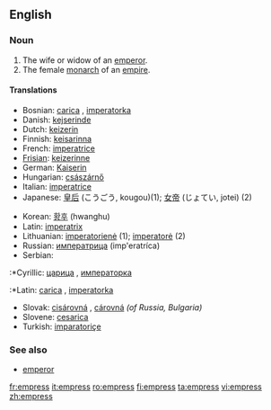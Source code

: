 ==English==

=== Noun ===
{{en-noun|es}}

#The wife or widow of an [[emperor]].
#The female [[monarch]] of an [[empire]].

====Translations====
{{top}}
*Bosnian: [[carica]] {{f}}, [[imperatorka]] {{f}}
*Danish: [[kejserinde]]
*Dutch: [[keizerin]] {{f}}
*Finnish: [[keisarinna]]
*French: [[imperatrice]] {{f}}
*[[Frisian]]: [[keizerinne]] {{f}}
*German: [[Kaiserin]] {{f}}
*Hungarian: [[császárnő]]
*Italian: [[imperatrice]] {{f}}
*Japanese: [[皇后]] (こうごう, kougou)(1); [[女帝]] (じょてい, jotei) (2)
{{mid}}
*Korean: [[황후]] (hwanghu)
*Latin: [[imperatrix]]
*Lithuanian: [[imperatorienė]] {{f}} (1); [[imperatorė]] {{f}} (2)
*Russian: [[императрица]] (imp'eratríca) {{f}}
*Serbian:
:*Cyrillic: [[царица]] {{f}}, [[императорка]] {{f}}
:*Latin: [[carica]] {{f}}, [[imperatorka]] {{f}}
*Slovak: [[cisárovná]] {{f}}, [[cárovná]] {{f}} ''(of Russia, Bulgaria)''
*Slovene: [[cesarica]] {{f}}
*Turkish: [[imparatoriçe]]
{{bottom}}

===See also===
*[[emperor]]

[[fr:empress]]
[[it:empress]]
[[ro:empress]]
[[fi:empress]]
[[ta:empress]]
[[vi:empress]]
[[zh:empress]]